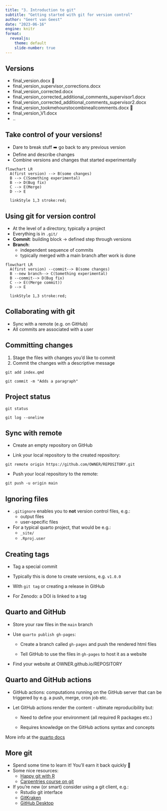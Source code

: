 ```yaml
---
title: "3. Introduction to git"
subtitle: "Getting started with git for version control"
author: "Geert van Geest"
date: "2023-06-16"
engine: knitr
format:
  revealjs:
    theme: default
    slide-number: true
---
```


## Versions

::: incremental
-   final_version.docx 🎉
-   final_version_supervisor_corrections.docx
-   final_version_corrected.docx
-   final_version_corrected_additional_comments_supervisor1.docx
-   final_version_corrected_additional_comments_supervisor2.docx
-   final_version_tookmehourstocombineallcomments.docx 🤯
-   final_version_V1.docx
-   ..
:::

## Take control of your versions!

-   Dare to break stuff ➡️ go back to any previous version
-   Define and describe changes
-   Combine versions and changes that started experimentally

```mermaid
flowchart LR
  A(first version) --> B(some changes)
  B --> C(Something experimental)
  B --> D(Bug fix)
  C --> E(Merge)
  D --> E
  
  linkStyle 1,3 stroke:red;
```

## Using git for version control

-   At the level of a directory, typically a project
-   Everything is in `.git/`
-   **Commit**: building block -\> defined step through versions
-   **Branch**:
    -   independent sequence of commits
    -   typically merged with a main branch after work is done

```mermaid
flowchart LR
  A(first version) --commit--> B(some changes)
  B --new branch--> C(Something experimental)
  B --commit--> D(Bug fix)
  C --> E((Merge commit))
  D --> E
  
  linkStyle 1,3 stroke:red;
```

## Collaborating with git

-   Sync with a remote (e.g. on GitHub)
-   All commits are associated with a user

## Committing changes

1.  Stage the files with changes you'd like to commit
2.  Commit the changes with a descriptive message

`git add index.qmd`

`git commit -m "Adds a paragraph"`

## Project status

`git status`

`git log --oneline`

## Sync with remote

-   Create an empty repository on GitHub

-   Link your local repository to the created repository:

`git remote origin https://github.com/OWNER/REPOSITORY.git`

-   Push your local repository to the remote:

`git push -u origin main`

## Ignoring files

-   `.gitignore` enables you to **not** version control files, e.g.:
    -   output files
    -   user-specific files
-   For a typical quarto project, that would be e.g.:
    -   `_site/`
    -   `.Rproj.user`

## Creating tags

-   Tag a special commit

-   Typically this is done to create versions, e.g. `v1.0.0`

-   With `git tag` or creating a release in GitHub

-   For Zenodo: a DOI is linked to a tag

## Quarto and GitHub

-   Store your raw files in the `main` branch

-   Use `quarto publish gh-pages`:

    -   Create a branch called `gh-pages` and push the rendered html files

    -   Tell GitHub to use the files in `gh-pages` to host it as a website

-   Find your website at OWNER.github.io/REPOSITORY

## Quarto and GitHub actions

-   GitHub actions: computations running on the GitHub server that can be triggered by e.g. a push, merge, cron job etc.

-   Let GitHub actions render the content - ultimate reproducibility but:

    -   Need to define your environment (all required R packages etc.)

    -   Requires knowledge on the GitHub actions syntax and concepts

::: aside
More info at the [quarto docs](https://quarto.org/docs/publishing/github-pages.html#github-action)
:::

## More git

-   Spend some time to learn it! You'll earn it back quickly 💸
-   Some nice resources:
    -   [Happy git with R](https://happygitwithr.com/)
    -   [Carpentries course on git](http://swcarpentry.github.io/git-novice/)
-   If you're new (or smart) consider using a git client, e.g.:
    - Rstudio git interface
    - [GitKraken](https://www.gitkraken.com/)
    - [GitHub Desktop](https://desktop.github.com)
